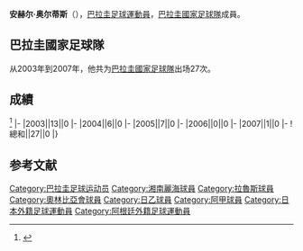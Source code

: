 {{blpsources|time=2017-01-23T13:03:39+00:00}}
{{Infobox football biography
|name=安赫尔·奥尔蒂斯
|image=
|fullname=Ángel Ortiz
|birth_date={{Birth date and age|1977|12|27}}
|cityofbirth=[[阿雷瓜|阿雷瓜]]
|countryofbirth=[[巴拉圭|巴拉圭]]
|height=
|position=[[中场|中场]]
|currentclub=
|years=1999<br/>2000<br/>2001-2003<br/>2004-2005<br/>2005-2006<br/>2006<br/>2007-2008<br/>2008<br/>2009<br/>2009<br/>2010-2011<br/>2011
|clubs=[[瓜拉尼俱乐部|瓜蘭尼]]<br/>[[湘南比馬|湘南比馬]]<br/>[[瓜拉尼俱乐部|瓜蘭尼]]<br/>[[自由俱乐部|利伯泰迪]]<br/>[[拉努斯竞技俱乐部|拉魯斯]]<br/>[[瓜拉尼俱乐部|瓜蘭尼]]<br/>[[奥林匹亚俱乐部|奧林比亞會]]<br/>[[瓜拉尼俱乐部|瓜蘭尼]]<br/>[[Club_12_de_Octubre|12 Octubre]]<br/>[[卢克尼奥竞技俱乐部|路昆奴]]<br/>[[瓜拉尼俱乐部|瓜蘭尼]]<br/>[[卢克尼奥竞技俱乐部|路昆奴]]
|caps(goals)=
|nationalyears=2003-2007
|nationalteam=[[巴拉圭國家足球隊|巴拉圭]]
|nationalcaps(goals)=27 (0)
}}
'''安赫尔·奥尔蒂斯'''（{{Bd|1977年|12月27日||}}），[[巴拉圭|巴拉圭]][[足球|足球]][[運動員|運動員]]，[[巴拉圭國家足球隊|巴拉圭國家足球隊]]成員。

==巴拉圭國家足球隊==
从2003年到2007年，他共为[[巴拉圭國家足球隊|巴拉圭國家足球隊]]出场27次。

==成績==
<ref>{{Cite web |url=http://www.national-football-teams.com/player/5160/Angel_Ortiz.html |title=National Football Teams |access-date=2017-01-23 |archive-date=2021-02-14 |archive-url=https://web.archive.org/web/20210214131123/https://www.national-football-teams.com/player/5160/Angel_Ortiz.html |dead-url=no }}</ref>
{{Football player national team statistics|PAR}}
|-
|2003||13||0
|-
|2004||6||0
|-
|2005||7||0
|-
|2006||0||0
|-
|2007||1||0
|-
!總和||27||0
|}

==参考文献==
{{Reflist}}

{{Soccer-player-stub}}
{{DEFAULTSORT:Ortiz, Angel}}
[[Category:巴拉圭足球运动员|Category:巴拉圭足球运动员]]
[[Category:湘南麗海球員|Category:湘南麗海球員]]
[[Category:拉魯斯球員|Category:拉魯斯球員]]
[[Category:奧林比亞會球員|Category:奧林比亞會球員]]
[[Category:日乙球員|Category:日乙球員]]
[[Category:阿甲球員|Category:阿甲球員]]
[[Category:日本外籍足球運動員|Category:日本外籍足球運動員]]
[[Category:阿根廷外籍足球運動員|Category:阿根廷外籍足球運動員]]